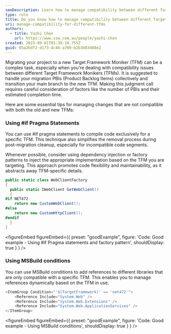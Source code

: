 ```yaml
---
seoDescription: Learn how to manage compatibility between different Target Framework Monikers (TFMs) using #if pragma statements and MSBuild conditions for efficient migrations.
type: rule
title: Do you know how to manage compatibility between different Target Framework Monikers (TFMs)?
uri: manage-compatibility-for-different-tfms
authors:
  - title: Yazhi Chen
    url: https://www.ssw.com.au/people/yazhi-chen
created: 2023-09-01T01:39:10.755Z
guid: 05a2bdf2-d173-4c46-a700-b2b3b83408e2
---
```

Migrating your project to a new Target Framework Moniker (TFM) can be a complex task, especially when you're dealing with compatibility issues between different Target Framework Monikers (TFMs). It is suggested to handle your migration PBIs (Product Backlog Items) collectively and transition your main branch to the new TFM. Making this judgment call requires careful consideration of factors like the number of PBIs and their estimated completion time.

Here are some essential tips for managing changes that are not compatible with both the old and new TFMs:
### Using #if Pragma Statements

You can use #if pragma statements to compile code exclusively for a specific TFM. This technique also simplifies the removal process during post-migration cleanup, especially for incompatible code segments.

Whenever possible, consider using dependency injection or factory patterns to inject the appropriate implementation based on the TFM you are targeting. This approach promotes code flexibility and maintainability, as it abstracts away TFM-specific details.

```cs
public static class WebClientFactory
{
  public static IWebClient GetWebClient()
  {
#if NET472
    return new CustomWebClient();
#else
    return new CustomHttpClient();
#endif
  }
}
```

<figureEmbed figureEmbed={{
  preset: "goodExample",
  figure: 'Code: Good example - Using #if Pragma statements and factory pattern',
  shouldDisplay: true
} } />


### Using MSBuild conditions

You can use MSBuild conditions to add references to different libraries that are only compatible with a specific TFM. This enables you to manage references dynamically based on the TFM in use.

```cs
<ItemGroup Condition="'$(TargetFramework)' == 'net472'">
    <Reference Include="System.Web" />
    <Reference Include="System.Web.Extensions" />
    <Reference Include="System.Web.ApplicationServices" />
</ItemGroup>
```

<figureEmbed figureEmbed={{
  preset: "goodExample",
  figure: 'Code: Good example - Using MSBuild conditions',
  shouldDisplay: true
} } />
